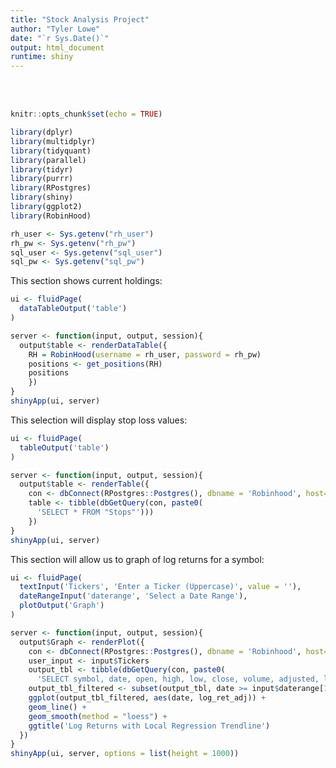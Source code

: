 ```yaml
---
title: "Stock Analysis Project"
author: "Tyler Lowe"
date: "`r Sys.Date()`"
output: html_document
runtime: shiny
---
```


<br /> 
<br /> 

```r
knitr::opts_chunk$set(echo = TRUE)
```

```r
library(dplyr)
library(multidplyr)
library(tidyquant) 
library(parallel)
library(tidyr)
library(purrr)
library(RPostgres)
library(shiny)
library(ggplot2)
library(RobinHood)

rh_user <- Sys.getenv("rh_user")
rh_pw <- Sys.getenv("rh_pw")
sql_user <- Sys.getenv("sql_user")
sql_pw <- Sys.getenv("sql_pw")
```

This section shows current holdings:

```r
ui <- fluidPage(
  dataTableOutput('table')
)

server <- function(input, output, session){
  output$table <- renderDataTable({
    RH = RobinHood(username = rh_user, password = rh_pw) 
    positions <- get_positions(RH)
    positions
    })
}
shinyApp(ui, server)
```


This selection will display stop loss values:

```r
ui <- fluidPage(
  tableOutput('table')
)

server <- function(input, output, session){
  output$table <- renderTable({
    con <- dbConnect(RPostgres::Postgres(), dbname = 'Robinhood', host='localhost', port='5433', user= sql_user, password = sql_pw)
    table <- tibble(dbGetQuery(con, paste0(
      'SELECT * FROM "Stops"')))
    })
}
shinyApp(ui, server)
```


This section will allow us to graph of log returns for a symbol:

```r
ui <- fluidPage(
  textInput('Tickers', 'Enter a Ticker (Uppercase)', value = ''),
  dateRangeInput('daterange', 'Select a Date Range'),
  plotOutput('Graph')
)

server <- function(input, output, session){
  output$Graph <- renderPlot({
    con <- dbConnect(RPostgres::Postgres(), dbname = 'Robinhood', host='localhost', port='5433', user= sql_user, password = sql_pw)
    user_input <- input$Tickers
    output_tbl <- tibble(dbGetQuery(con, paste0(
      'SELECT symbol, date, open, high, low, close, volume, adjusted, log_ret_adj FROM "Stock_Data" WHERE symbol =', " '", paste(user_input), "'", 'ORDER BY "date" ASC')))
    output_tbl_filtered <- subset(output_tbl, date >= input$daterange[1] & date <= input$daterange[2]) 
    ggplot(output_tbl_filtered, aes(date, log_ret_adj)) +
    geom_line() +
    geom_smooth(method = "loess") +
    ggtitle('Log Returns with Local Regression Trendline')
  })
}
shinyApp(ui, server, options = list(height = 1000))
```